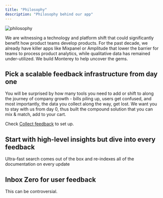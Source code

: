 ```yaml
---
title: "Philosophy"
description: "Philosophy behind our app"
---
```

![philosophy](/images/philosophy.png)

We are witnessing a technology and platform shift that could significantly benefit how product teams develop products. For the past decade, we already have killer apps like Mixpanel or Amplitude that lower the barrier for teams to process product analytics, while qualitative data has remained under-utilized. We build Monterey to help uncover the gems.

## Pick a scalable feedback infrastructure from day one

You will be surprised by how many tools you need to add or shift to along the journey of company growth - bills piling up, users get confused, and most importantly, the data you collect along the way, get lost. We want you to stay with us from day 0, thus built the compound solution that you can mix & match, add to your cart.

Check [Collect feedback](../collect-feedback) to set up.


## Start with high-level insights but dive into every feedback

Ultra-fast search comes out of the box and re-indexes all of the documentation on every update


## Inbox Zero for user feedback

This can be controversial.
